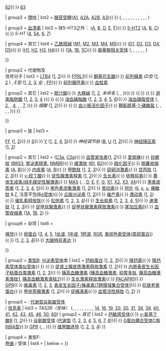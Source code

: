 {{Navbox
| name = G蛋白偶联受体
| title = {{le|细胞表面受体|Cell surface receptor}}: [[G蛋白偶联受体]]
| titlestyle = background:#e7dcc3
| groupstyle = text-align:left; background-color: AntiqueWhite
| group1 = {{le|视紫红质类受体|Rhodopsin-like receptors|类型A}}: [[视紫质]]类
| list1 =

{{Navbox subgroup
  | groupstyle = text-align:center; width:8em;
  | liststyle = width:auto;

| group1 = {{le|神经递质受体|Neurotransmitter receptor|神经递质}}
| list1 = 

{{Navbox subgroup
  | groupstyle = width:8em;
  | liststyle = width:auto;
  | oddstyle = background-color: AntiqueWhite;

| group1 = [[肾上腺素受体|肾上腺素]]
| list1 = {{le|肾上腺素受体α1|Alpha-1 adrenergic receptor|α1}} ([[肾上腺素受体α1A|A]], [[肾上腺素受体α1B|B]], [[肾上腺素受体α1D|D]]){{·}} {{le|肾上腺素受体α2|Alpha-2 adrenergic receptor|α2}} ([[肾上腺素受体α2A|A]], [[肾上腺素受体α2B|B]], [[肾上腺素受体α2C|C]]){{·}} [[肾上腺素受体β1|β1]]{{·}} [[肾上腺素受体β2|β2]]{{·}} [[肾上腺素受体β3|β3]]

| group2 = [[嘌呤受体|嘌呤]]
| list2 = [[腺苷受體]]([[腺苷A1受體|A1]], [[腺苷A2A受體|A2A]], [[腺苷A2B受體|A2B]], [[腺苷A3受體|A3]]){{·}} {{le|P2Y受体|P2Y receptor|P2Y}} ({{tsl|en|P2RY1||1}}, {{tsl|en|P2RY2||2}}, {{tsl|en|P2RY4||4}}, {{tsl|en|LPAR6||5}}, {{tsl|en|P2RY6||6}}, {{tsl|en|P2RY8||8}}, {{tsl|en|GPR23||9}}, {{tsl|en|P2RY10||10}}, {{tsl|en|P2RY11||11}}, {{tsl|en|P2Y12||12}}, {{tsl|en|P2RY13||13}}, {{tsl|en|P2RY14||14}}) 

| group3 = [[5-羟色胺受体|血清素]]
| list3 =
除5-HT3之外：{{le|5-HT1受体|5-HT1 receptor|5-HT1}} ([[5-HT1A受体|A]], [[5-HT1B受体|B]], [[5-HT1D受体|D]], [[5-HT1E受体|E]], [[5-HT1F受体|F]]){{·}} [[5-HT2受体|5-HT2]] ([[5-HT2A受体|A]], [[5-HT2B受体|B]], [[5-HT2C受体|C]]){{·}} ''5-HT'' ([[5-HT4受体|4]], [[5-HT5A 受体|5A]], [[5-HT6受体|6]], [[5-HT7受体|7]]) 

| group4 = 其它
| list4 = [[蕈毒碱型乙酰胆碱受体|乙酰胆碱]] ([[蕈毒碱型乙酰胆碱受体M1|M1]], [[蕈毒碱型乙酰胆碱受体M2|M2]], [[蕈毒碱型乙酰胆碱受体M3|M3]], [[蕈毒碱型乙酰胆碱受体M4|M4]], [[蕈毒碱型乙酰胆碱受体M5|M5]]){{·}} {{le|多巴胺受体|Dopamine receptor|多巴胺}} ([[多巴胺受体D1|D1]], [[多巴胺受体D2|D2]], [[多巴胺受体D3|D3]], [[多巴胺受体D4|D4]], [[多巴胺受体D5|D5]]){{·}} {{le|组织胺受体|Histamine receptor|组织胺}} ([[组织胺受体H1|H1]], [[组织胺受体H2|H2]], [[组织胺受体H3|H3]], [[组织胺受体H4|H4]]){{·}} {{le|褪黑素受体|Melatonin receptor|褪黑素}} ([[褪黑素受体1A|1A]], [[褪黑素受体1B|1B]], [[褪黑素受体1C|1C]]){{·}} [[痕量胺相关受体]] ({{tsl|en|TAAR1||1}}, {{tsl|en|TAAR2||2}}, {{tsl|en|TAAR3||3}}, {{tsl|en|TAAR5||5}}, {{tsl|en|TAAR6||6}}, {{tsl|en|TAAR8||8}}, {{tsl|en|TAAR9||9}}) 

}}

| group2 = 代谢物及<br>信号分子
| list2 =
{{Navbox subgroup
  | groupstyle = width:8em;
  | liststyle = width:auto;
  | oddstyle = background-color: AntiqueWhite;

| group1 = [[类花生酸受体|花生酸]]
| list1 =
''半胱氨酰白三烯素'' ([[半胱氨酸白三烯素受体1|1]], [[半胱氨酸白三烯素受体2|2]]){{·}} [[白三烯素B4|LTB4]] ([[白三烯素B4受体1|1]], [[白三烯素B4受体2|2]]){{·}} [[甲酰肽受体2| FPRL1]]{{·}} [[酮基花生酸受体11|酮基花生酸]]{{·}} [[前列腺素受体|前列腺素]] (''D型'' ([[前列腺素D2受体1|1]], [[前列腺素D2受体2|2]]<!--英文条目见[[:en:GPR44]]-->) , ''E型'' ([[前列腺素E1受体|1]], [[前列腺素E2受体|2]], [[前列腺素E3受体|3]], [[前列腺素E4受体|4]]) , [[前列腺素F受体|FP]]){{·}} [[前列腺环素受体|前列腺环素]]{{·}} [[血栓素受体|血栓素]]

| group2 = 其它
| list2 = [[G蛋白耦合胆汁酸受体|胆汁酸]]{{·}} [[大麻碱受体|大麻碱]] ([[大麻碱受体1型|1]], [[大麻碱受体2型|2]], ''未命名'' ({{tsl|en|GPR18||18}}, {{tsl|en|GPR55||55}}, {{tsl|en|GPR119||119}})){{·}} {{tsl|en|GPR183||EB病毒诱导2}}{{·}} {{tsl|en|GPR30||雌激素}}{{·}} [[游离脂肪酸受体|游离脂肪酸]] ([[游离脂肪酸受体1|1]], [[游离脂肪酸受体2|2]], [[游离脂肪酸受体3|3]], [[游离脂肪酸受体4|4]]<!--英文条目参见[[:en:GPR42]]-->){{·}} {{tsl|en|GPR81||乳酸}}{{·}} [[溶血磷脂酸受体|溶血磷脂酸]] ([[溶血磷脂酸受体1|1]], [[溶血磷脂酸受体2|2]], [[溶血磷脂酸受体3|3]], [[溶血磷脂酸受体4|4]], [[溶血磷脂酸受体5|5]], [[溶血磷脂酸受体6|6]]){{·}} [[溶血磷脂受体受体|溶血磷脂受体]] ({{tsl|en|S1PR1||1}}, [[溶血磷脂酸受体1|2]], {{tsl|en|S1PR3||3}}, [[溶血磷脂酸受体2|4]], {{tsl|en|S1PR2||5}}, {{tsl|en|S1PR4||6}}, [[溶血磷脂酸受体3|7]], {{tsl|en|S1PR5||8}}){{·}} ''烟酸'' ([[烟酸受体1|1]], [[烟酸受体2|2]]){{·}} {{tsl|en|OXGR1||酮戊二酸}}{{·}} [[血小板活化因子受体|血小板活化因子]]{{·}} [[鞘氨醇基-1-磷酸盐]] ({{tsl|en|S1PR1||1}}, {{tsl|en|S1PR2||2}}, {{tsl|en|S1PR3||3}}, {{tsl|en|S1PR4||4}}, {{tsl|en|S1PR5||5}}){{·}} {{tsl|en|SUCNR1||琥珀酸}}

}}

| group3 = 肽
| list3 = 

{{Navbox subgroup
  | groupstyle = width:8em;
  | liststyle = width:auto;
  | oddstyle = background-color: AntiqueWhite;

| group1 = [[G蛋白偶联神经肽受体|神经肽]]
| list1 =
[[神经肽B/W受体|B/W]] ([[神经肽B/W受体1|1]], [[神经肽B/W受体2|2]]){{·}} [[神经肽FF受体|FF]] ([[神经肽FF受体1|1]], [[神经肽FF受体2|2]]){{·}} [[神经肽S受体|S]]{{·}} [[神经肽Y受体|Y]] ([[神经肽Y受体1|1]], [[神经肽Y受体2|2]], [[胰多肽受体1|4]], [[神经肽Y受体5|5]]){{·}} ''神经调节肽'' ([[神经调节肽B受体|B]], [[神经调节肽U受体|U]] ([[神经调节肽U受体1|1]], [[神经调节肽U受体2|2]])){{·}} [[神经降压素受体|神经降压素]] ([[神经降压素受体1|1]], [[神经降压素受体2|2]]) 

| group2 = 其它
| list2 =
{{le|过敏毒素受体|Anaphylatoxin receptors|过敏毒素}} ([[C3a受体|C3a]], [[C5a受体|C5a]]){{·}} [[血管紧张素受体|血管紧张素]]([[血管紧张素II受体1型|1]], [[血管紧张素II受体2型|2]]){{·}} [[爱佩琳受体|爱佩琳]]{{·}} [[铃蟾肽]] ([[铃蟾肽类受体3|BRS3]], [[胃泌素释素受体|胃泌素释素]], [[神经激肽B受体|NMBR]]){{·}} [[缓激肽受体|缓激肽]] ([[缓激肽受体B1|B1]], [[缓激肽受体B2|B2]]){{·}} [[趋化因子受体|趋化因子]]{{·}} [[胆囊收缩素受体|胆囊收缩素]] ([[胆囊收缩素A受体|A]], [[胆囊收缩素B受体|B]]){{·}} [[内皮素受体|内皮素]] ([[内皮素受体A|A]], [[内皮素受体B|B]]){{·}} [[甲酰肽受体|甲酰肽]] ([[甲酰肽受体 1|1]], [[甲酰肽受体2|2]], [[甲酰肽受体3|3]]){{·}} [[促卵泡激素受体|促卵泡激素]]{{·}} [[甘丙肽受体|甘丙肽]] ([[甘丙肽受体1|1]], [[甘丙肽受体2|2]], [[甘丙肽受体3|3]]){{·}} [[γ-羟丁酸受体|γ-羟丁酸]]{{·}} [[促性腺激素释素受体|促性腺激素释素]] ([[促性腺激素释素受体1|1]], [[促性腺激素释素受体2|2]]){{·}} [[生长激素促分泌素受体|生长素]]{{·}} [[转移抑素相关肽受体|转移抑素]]{{·}} [[黄体生成素/绒毛膜促性腺激素受体|黄体生成素/绒毛膜促性腺激素]]{{·}} [[MAS1致癌基因|MAS]] ({{tsl|en|MAS1||1}}, {{tsl|en|MAS1L||1L}}, [[MAS相关G蛋白耦合受体D|D]], [[MAS相关G蛋白耦合受体E|E]], [[MAS相关G蛋白耦合受体F|F]], [[MAS相关G蛋白耦合受体G|G]], [[MAS相关G蛋白耦合受体X1|X1]], [[MAS相关G蛋白耦合受体X2|X2]], [[MAS相关G蛋白耦合受体X3|X3]], [[MAS相关G蛋白耦合受体X4|X4]]){{·}} [[黑素皮质素受体|黑素皮质素]] ([[黑素皮质素受体1|1]], [[促肾上腺皮质激素受体|2]], [[黑素皮质素受体3|3]], [[黑素皮质素受体4|4]], [[黑素皮质素受体5|5]]){{·}} [[黑色素浓集激素受体|黑色素浓集激素]] ([[黑色素浓集激素受体1|1]], [[黑色素浓集激素受体2|2]]){{·}} [[胃动素受体|胃动素]]{{·}} [[阿片样肽受体|阿片]] ([[δ阿片受体|δ]], [[κ-阿片受体|κ]], [[μ-阿片受体|μ]], [[痛敏肽受体|痛敏肽]] & [[阿片生长因子受体|ζ]], 注意不包括[[σ受体]]){{·}} [[丘脑分泌素受体|丘脑分泌素]] ([[丘脑分泌素受体1|1]], [[丘脑分泌素受体2|2]]){{·}} [[催产素受体|催产素]]{{·}} [[激动素受体|激动素]] ([[激动素受体1|1]], [[激动素受体2|2]]){{·}} [[催乳素释放肽受体|催乳素释放肽]]{{·}} [[松弛素受体|松弛素]] ([[松弛素/胰岛素族肽受体1|1]], [[松弛素/胰岛素族肽受体2|2]], [[松弛素/胰岛素族肽受体3|3]], [[松弛素/胰岛素族肽受体4|4]]){{·}} [[生长抑素受体|生长抑素]] ([[生长抑素受体1‎|1]], [[生长抑素受体2‎|2]], [[生长抑素受体3‎|3]], [[生长抑素受体4‎|4]], [[生长抑素受体5‎|5]]){{·}} [[速激肽受体|速激肽]] ([[速激肽受体1|1]], [[速激肽受体2|2]], [[速激肽受体3|3]]){{·}} [[促甲状腺激素受体|促甲状腺激素]]{{·}} [[促甲状腺激素释放激素受体|促甲状腺激素释放激素]]{{·}} [[尾加压素II受体|尾加压素II]]{{·}} [[血管收缩素受体|血管收缩素]] ([[精氨酸血管加压素受体1A|1A]], [[精氨酸血管加压素受体1B|1B]], [[精氨酸血管加压素受体2|2]]) 
}}

| group6 = 杂项
| list6 =

{{Navbox subgroup
  | groupstyle = width:7em;
  | liststyle = width:auto;
  | oddstyle = background-color: AntiqueWhite;

| group1 = [[孤儿受体]]
| list1 =
''G蛋白耦合受体'' ({{tsl|en|GPR1||1}}, {{tsl|en|GPR3||3}}, {{tsl|en|GPR4||4}}, {{tsl|en|GPR6||6}}, {{tsl|en|GPR12||12}}, {{tsl|en|GPR15||15}}, {{tsl|en|GPR17||17}}, {{tsl|en|GPR18||18}}, {{tsl|en|GPR19||19}}, {{tsl|en|GPR20||20}}, {{tsl|en|GPR21||21}}, {{tsl|en|GPR22||22}}, [[溶血磷脂酸受体4|23]], {{tsl|en|GPR25||25}}, {{tsl|en|GPR26||26}}, {{tsl|en|GPR27||27}}, {{tsl|en|GPR31||31}}, {{tsl|en|GPR32||32}}, {{tsl|en|GPR33||33}}, {{tsl|en|GPR34||34}}, {{tsl|en|GPR35||35}}, {{tsl|en|GPR37||37}}, {{tsl|en|GPR39||39}}, {{tsl|en|GPR42||42}}, {{tsl|en|GPR44||44}}, {{tsl|en|GPR45||45}}, {{tsl|en|GPR50||50}}, {{tsl|en|GPR52||52}}, {{tsl|en|GPR55||55}}, {{tsl|en|GPR61||61}}, {{tsl|en|GPR62||62}}, {{tsl|en|GPR63||63}}, {{tsl|en|GPR65||65}}, {{tsl|en|GPR68||68}}, {{tsl|en|GPR75||75}}, {{tsl|en|GPR77||77}}, {{tsl|en|GPR78||78}}, {{tsl|en|GPR81||81}}, {{tsl|en|GPR82||82}}, {{tsl|en|GPR83||83}}, {{tsl|en|GPR84||84}}, {{tsl|en|GPR85||85}}, {{tsl|en|GPR87||87}}, {{tsl|en|GPR88||88}}, [[溶血磷脂酸受体5|92]], {{tsl|en|GPR101||101}}, [[二聚谷氨酸酐精氨酸-苯丙氨酸酰胺肽受体|103]], [[烟酸受体1|109A]], [[烟酸受体2|109B]], {{tsl|en|GPR119||119}}, {{tsl|en|GPR120||120}}, {{tsl|en|GPR132||132}}, {{tsl|en|GPR135||135}}, {{tsl|en|GPR137B||137B}}, {{tsl|en|GPR139||139}}, {{tsl|en|GPR141||141}}, {{tsl|en|GPR142||142}}, {{tsl|en|GPR146||146}}, {{tsl|en|GPR148||148}}, {{tsl|en|GPR149||149}}, {{tsl|en|GPR150||150}}, {{tsl|en|GPR151||151}}, {{tsl|en|GPR152||152}}, {{tsl|en|GPR153||153}}, {{tsl|en|GPR160||160}}, {{tsl|en|GPR161||161}}, {{tsl|en|GPR162||162}}, {{tsl|en|GPR171||171}}, {{tsl|en|GPR173||173}}, {{tsl|en|GPR174||174}}, {{tsl|en|GPR176||176}}, {{tsl|en|GPR177||177}}, {{tsl|en|GPR182||182}}, {{tsl|en|GPR183||183}}) 

| group2 = ''其它''
| list2 =
{{tsl|en|GPR182||肾上腺髓质素}}{{·}} [[嗅覺受器|嗅觉]]{{·}} [[视蛋白]] ([[视蛋白3|3]], [[黑视素|4]], [[视蛋白5|5]], [[长波视蛋白1|1长波]], [[中波视蛋白1|1中波]], [[短波视蛋白1|1短波]], [[视网膜G蛋白偶联受体|RGR]], [[类视色素受体(周视蛋白)]]){{·}} {{le|蛋白酶激活受体|[Protease-activated receptor|蛋白酶激活}}([[凝血因子Ⅱ受体|1]], [[凝血因子Ⅱ受体类似蛋白1|2]], [[凝血因子Ⅱ受体类似蛋白2|3]], [[凝血因子Ⅱ受体类似蛋白3|4]]){{·}} [[大脑特异表达近似受体群|大脑特异表达]]
}}

}}

| group2 = [[分泌素受体族|类型B]]: [[分泌素受体]]类
| list2 =
{{Navbox subgroup
  | groupstyle = text-align:center; width:9em;
  | liststyle = width:auto;
  | oddstyle = background-color: AntiqueWhite;

| group1 = [[孤儿受体]]
| list1 = ''G蛋白耦合受体'' ({{tsl|en|GPR56||56}}, {{tsl|en|GPR64||64}}, {{tsl|en|GPR97||97}}, {{tsl|en|GPR98||98}}, {{tsl|en|GPR110||110}}, {{tsl|en|GPR111||111}}, {{tsl|en|GPR112||112}}, {{tsl|en|GPR113||113}}, {{tsl|en|GPR114||114}}, {{tsl|en|GPR115||115}}, {{tsl|en|GPR116||116}}, {{tsl|en|GPR123||123}}, {{tsl|en|GPR124||124}}, {{tsl|en|GPR125||125}}, {{tsl|en|GPR126||126}}, {{tsl|en|GPR128||128}}, {{tsl|en|GPR133||133}}, {{tsl|en|GPR143||143}}, {{tsl|en|GPR144||144}}, {{tsl|en|GPR155||155}}, {{tsl|en|GPR157||157}}) 
| group2 = ''其它''
| list2 = [[脑血管生成抑制受体]] ([[脑血管生成抑制受体1|1]], [[脑血管生成抑制受体2|2]], [[脑血管生成抑制受体3|3]]){{·}} [[火烈鸟蛋白|钙粘蛋白]] ([[钙粘蛋白表皮生长因子延后响应7通受体1|1]], [[钙粘蛋白表皮生长因子延后响应7通受体2|2]], [[钙粘蛋白表皮生长因子延后响应7通受体3|3]]){{·}} [[降钙素受体|降钙素]]{{·}} [[降钙素受体类似受体]]{{·}} {{tsl|en|CD97||CD97}}{{·}} [[促肾上腺皮质激素释放激素受体|促肾上腺皮质激素释放激素]] ([[促肾上腺皮质激素释放激素受体1|1]], [[促肾上腺皮质激素释放激素受体2|2]]){{·}} [[内嵌表皮生长因子粘蛋白类激素受体|内嵌表皮生长因子粘蛋白类激素]] ([[内嵌表皮生长因子粘蛋白类激素1|1]], [[内嵌表皮生长因子粘蛋白类激素2|2]], [[内嵌表皮生长因子粘蛋白类激素3|3]]){{·}} [[胰高血糖激素受体家族|胰高血糖激素]] ([[胰高血糖激素受体|胰高血糖激素]], [[抑胃多肽受体|抑胃多肽]], [[胰高血糖激素类肽1受体|胰高血糖激素类肽1]], [[胰高血糖激素类肽2受体|胰高血糖激素类肽2]]){{·}} [[生长激素释放激素受体|生长激素释放激素]]{{·}} [[腺苷酸环化酶激活肽1（垂体）受体I|PACAPR1]]{{·}} [[孤独受体|GPR]]{{·}} [[蛛毒素受体|蛛毒素]] ([[蛛毒素受体1|1]], [[蛛毒素受体2|2]], [[蛛毒素受体3|3]], [[表皮生长因子/蛛毒素/7跨膜域集合受体1]]){{·}} [[抗衰老类蛋白]]{{·}} [[甲状旁腺激素受体|甲状旁腺激素]] ([[甲状旁腺激素1受体|1]], [[甲状旁腺激素2受体|2]]){{·}} [[促胰液素受体|促胰液素]]{{·}} [[血管活性肠肽受体|血管活性肠肽]] ([[血管活性肠肽受体1|1]], [[血管活性肠肽受体2|2]]) 
}}

| group3 = {{le|C类G蛋白耦合受体|Class C GPCR|类型C}}: [[代谢型受体|代谢型]][[代谢型谷氨酸受体|谷氨酸受体]] <br />/ [[信息素]]
| list3 =
{{Navbox subgroup
  | groupstyle = text-align:center; width:8em;
  | liststyle = width:auto;
  | oddstyle = background-color: AntiqueWhite;

| group1 = [[味觉感受器|味觉]]
| list1 = ''TAS1R（甜味）'' ({{tsl|en|TAS1R1||1}}, {{tsl|en|TAS1R2||2}}, {{tsl|en|TAS1R3||3}}){{·}} ''TAS2R（苦味）'' ({{tsl|en|TAS2R1||1}}, {{tsl|en|TAS2R3||3}}, {{tsl|en|TAS2R4||4}}, {{tsl|en|TAS2R5||5}}, {{tsl|en|TAS2R8||8}}, {{tsl|en|TAS2R9||9}}, {{tsl|en|TAS2R10||10}}, {{tsl|en|TAS2R12||12}}, {{tsl|en|TAS2R13||13}}, [[TAS2R14|14]], [[TAS2R16|16]], [[TAS2R19|19]], [[TAS2R20|20]], [[TAS2R30|30]], [[TAS2R31|31]], [[TAS2R38|38]], [[TAS2R39|39]], [[TAS2R40|40]], [[TAS2R41|41]], [[TAS2R42|42]], [[TAS2R43|43]], [[TAS2R45|45]], [[TAS2R46|46]], [[TAS2R50|50]], [[TAS2R60|60]]) 
| group2 = ''其它''
| list2 = [[钙敏感受体]]{{·}} [[γ-氨基丁酸B受体|γ-氨基丁酸B]] ([[γ-氨基丁酸B受体1|1]], [[γ-氨基丁酸B受体2|2]]){{·}} [[谷氨酸受体]] ([[代谢型谷氨酸受体|代谢型]] ([[代谢型谷氨酸受体1|1]], [[代谢型谷氨酸受体2|2]], [[代谢型谷氨酸受体3|3]], [[代谢型谷氨酸受体4|4]], [[代谢型谷氨酸受体5|5]], [[代谢型谷氨酸受体6|6]], [[代谢型谷氨酸受体7|7]], [[代谢型谷氨酸受体8|8]])){{·}} [[G蛋白耦合受体C族6组A型]]{{·}} [[孤独受体|GPR]] ({{tsl|en|GPR156||156}}, {{tsl|en|GPR158||158}}, {{tsl|en|GPR179||179}}){{·}} [[维甲酸诱导G蛋白耦合孤独受体|维甲酸诱导]] ([[G蛋白耦合受体C族5组A型|1]], [[G蛋白耦合受体C族5组B型|2]], [[G蛋白耦合受体C族5组C型|3]], [[G蛋白耦合受体C族5组D型|4]]) 
}}

| group4 = 类型F:<br />[[卷曲受体|卷曲]] / {{le|平滑受体|Smoothened|平滑}}受体
| list4 = 
{{Navbox subgroup
  | groupstyle = text-align:center; width:8em;
  | liststyle = width:auto;
  | oddstyle = background-color: AntiqueWhite;

| group1 = 卷曲
| list1 =[[卷曲受体]] ({{le|卷曲受体1|FZD1|1}}, {{le|卷曲受体2|FZD2|2}}, {{le|卷曲受体3|FZD3|3}}, {{le|卷曲受体4|FZD4|4}}, {{le|卷曲受体5|FZD5|5}}, {{le|卷曲受体6|FZD6|6}}, {{le|卷曲受体7|FZD7|7}}, {{le|卷曲受体8|FZD8|8}}, {{le|卷曲受体9|FZD9|9}}, {{le|卷曲受体10|FZD10|10}}) 

| group2 = 平滑
| list2 ={{le|平滑受体|Smoothened}}

}}
| below = {{Signal transduction navs}}
}}<noinclude>{{collapsible option}}
[[Category:细胞表面受体模板|{{PAGENAME}}]]
</noinclude>
